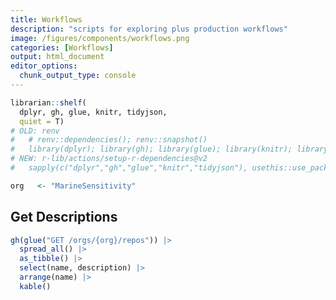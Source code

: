 ```yaml
---
title: Workflows
description: "scripts for exploring plus production workflows"
image: /figures/components/workflows.png
categories: [Workflows]
output: html_document
editor_options: 
  chunk_output_type: console
---
```


```r
librarian::shelf(
  dplyr, gh, glue, knitr, tidyjson,
  quiet = T)
# OLD: renv
#   # renv::dependencies(); renv::snapshot()
#   library(dplyr); library(gh); library(glue); library(knitr); library(tidyjson)
# NEW: r-lib/actions/setup-r-dependencies@v2
#   sapply(c("dplyr","gh","glue","knitr","tidyjson"), usethis::use_package)

org   <- "MarineSensitivity"
```

## Get Descriptions

```r
gh(glue("GET /orgs/{org}/repos")) |> 
  spread_all() |> 
  as_tibble() |> 
  select(name, description) |>
  arrange(name) |> 
  kable()
```


